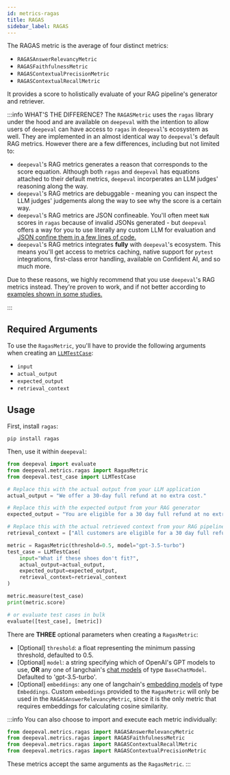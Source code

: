 ```yaml
---
id: metrics-ragas
title: RAGAS
sidebar_label: RAGAS
---
```


<head>
  <link rel="canonical" href="https://deepeval.com/docs/metrics-ragas" />
</head>

The RAGAS metric is the average of four distinct metrics:

- `RAGASAnswerRelevancyMetric`
- `RAGASFaithfulnessMetric`
- `RAGASContextualPrecisionMetric`
- `RAGASContextualRecallMetric`

It provides a score to holistically evaluate of your RAG pipeline's generator and retriever.

:::info WHAT'S THE DIFFERENCE?
The `RAGASMetric` uses the `ragas` library under the hood and are available on `deepeval` with the intention to allow users of `deepeval` can have access to `ragas` in `deepeval`'s ecosystem as well. They are implemented in an almost identical way to `deepeval`'s default RAG metrics. However there are a few differences, including but not limited to:

- `deepeval`'s RAG metrics generates a reason that corresponds to the score equation. Although both `ragas` and `deepeval` has equations attached to their default metrics, `deepeval` incorperates an LLM judges' reasoning along the way.
- `deepeval`'s RAG metrics are debuggable - meaning you can inspect the LLM judges' judgements along the way to see why the score is a certain way.
- `deepeval`'s RAG metrics are JSON confineable. You'll often meet `NaN` scores in `ragas` because of invalid JSONs generated - but `deepeval` offers a way for you to use literally any custom LLM for evaluation and [JSON confine them in a few lines of code.](/guides/guides-using-custom-llms)
- `deepeval`'s RAG metrics integrates **fully** with `deepeval`'s ecosystem. This means you'll get access to metrics caching, native support for `pytest` integrations, first-class error handling, available on Confident AI, and so much more.

Due to these reasons, we highly recommend that you use `deepeval`'s RAG metrics instead. They're proven to work, and if not better according to [examples shown in some studies.](https://arxiv.org/pdf/2409.06595)

:::

## Required Arguments

To use the `RagasMetric`, you'll have to provide the following arguments when creating an [`LLMTestCase`](/docs/evaluation-test-cases#llm-test-case):

- `input`
- `actual_output`
- `expected_output`
- `retrieval_context`

## Usage

First, install `ragas`:

```console
pip install ragas
```

Then, use it within `deepeval`:

```python
from deepeval import evaluate
from deepeval.metrics.ragas import RagasMetric
from deepeval.test_case import LLMTestCase

# Replace this with the actual output from your LLM application
actual_output = "We offer a 30-day full refund at no extra cost."

# Replace this with the expected output from your RAG generator
expected_output = "You are eligible for a 30 day full refund at no extra cost."

# Replace this with the actual retrieved context from your RAG pipeline
retrieval_context = ["All customers are eligible for a 30 day full refund at no extra cost."]

metric = RagasMetric(threshold=0.5, model="gpt-3.5-turbo")
test_case = LLMTestCase(
    input="What if these shoes don't fit?",
    actual_output=actual_output,
    expected_output=expected_output,
    retrieval_context=retrieval_context
)

metric.measure(test_case)
print(metric.score)

# or evaluate test cases in bulk
evaluate([test_case], [metric])
```

There are **THREE** optional parameters when creating a `RagasMetric`:

- [Optional] `threshold`: a float representing the minimum passing threshold, defaulted to 0.5.
- [Optional] `model`: a string specifying which of OpenAI's GPT models to use, **OR** any one of langchain's [chat models](https://python.langchain.com/docs/integrations/chat/) of type `BaseChatModel`. Defaulted to 'gpt-3.5-turbo'.
- [Optional] `embeddings`: any one of langchain's [embedding models](https://python.langchain.com/docs/integrations/text_embedding) of type `Embeddings`. Custom `embeddings` provided to the `RagasMetric` will only be used in the `RAGASAnswerRelevancyMetric`, since it is the only metric that requires embeddings for calculating cosine similarity.

:::info
You can also choose to import and execute each metric individually:

```python
from deepeval.metrics.ragas import RAGASAnswerRelevancyMetric
from deepeval.metrics.ragas import RAGASFaithfulnessMetric
from deepeval.metrics.ragas import RAGASContextualRecallMetric
from deepeval.metrics.ragas import RAGASContextualPrecisionMetric
```

These metrics accept the same arguments as the `RagasMetric`.
:::

